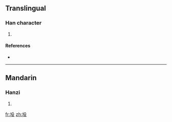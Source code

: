 ==Translingual==

===Han character===
{{Han char|rn=32|rad=土|as=04|sn=7|four=|canj=土竹弓水 (GHNE)}}

# {{defn|Han|sort=土04}}

====References====
* {{Han ref|kx=0224.280|dkj=04913|dj=0459.170|hdz=10426.050|uh=5744|ud=22340}}

----

==Mandarin==

===Hanzi===
{{cmn-hanzi|pin=[[tóu]] ([[tou2]]), [[yùn]] ([[yun4]])|wg=t'ou<sup>2</sup>, yün<sup>4</sup>}}

# {{defn|Mandarin}}

[[fr:坄]]
[[zh:坄]]